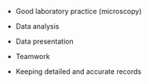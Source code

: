 *	Good laboratory practice (microscopy)

*	Data analysis

*	Data presentation

*	Teamwork

*	Keeping detailed and accurate records
